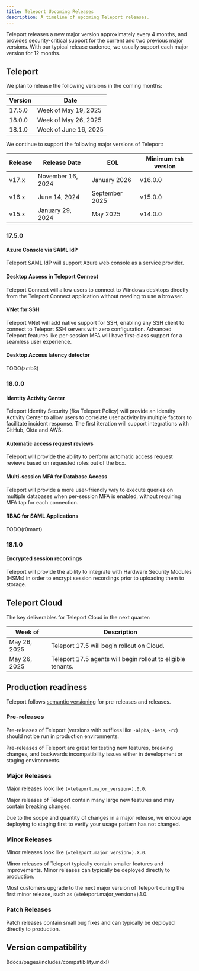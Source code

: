 ```yaml
---
title: Teleport Upcoming Releases
description: A timeline of upcoming Teleport releases.
---
```


Teleport releases a new major version approximately every 4 months, and provides
security-critical support for the current and two previous major versions. With
our typical release cadence, we usually support each major version for 12
months.

## Teleport

We plan to release the following versions in the coming months:

| Version | Date                   |
|---------|-----------------------|
| 17.5.0  | Week of May 19, 2025  |
| 18.0.0  | Week of May 26, 2025  |
| 18.1.0  | Week of June 16, 2025 |

We continue to support the following major versions of Teleport:

| Release | Release Date      | EOL            | Minimum `tsh` version |
|---------|-------------------|----------------|-----------------------|
| v17.x   | November 16, 2024 | January 2026   | v16.0.0               |
| v16.x   | June 14, 2024     | September 2025 | v15.0.0               |
| v15.x   | January 29, 2024  | May 2025       | v14.0.0               |

### 17.5.0

#### Azure Console via SAML IdP

Teleport SAML IdP will support Azure web console as a service provider.

#### Desktop Access in Teleport Connect

Teleport Connect will allow users to connect to Windows desktops directly from
the Teleport Connect application without needing to use a browser.

#### VNet for SSH

Teleport VNet will add native support for SSH, enabling any SSH client to connect
to Teleport SSH servers with zero configuration. Advanced Teleport features like
per-session MFA will have first-class support for a seamless user experience.

#### Desktop Access latency detector

TODO(zmb3)

### 18.0.0

#### Identity Activity Center

Teleport Identity Security (fka Teleport Policy) will provide an Identity Activity
Center to allow users to correlate user activity by multiple factors to facilitate
incident response. The first iteration will support integrations with GitHub, Okta
and AWS.

#### Automatic access request reviews

Teleport will provide the ability to perform automatic access request reviews based
on requested roles out of the box.

#### Multi-session MFA for Database Access

Teleport will provide a more user-friendly way to execute queries on multiple
databases when per-session MFA is enabled, without requiring MFA tap for each
connection.

#### RBAC for SAML Applications

TODO(r0mant)

### 18.1.0

#### Encrypted session recordings

Teleport will provide the ability to integrate with Hardware Security Modules
(HSMs) in order to encrypt session recordings prior to uploading them to storage.

## Teleport Cloud

The key deliverables for Teleport Cloud in the next quarter:

| Week of               | Description                                                    |
|-----------------------|----------------------------------------------------------------|
| May 26, 2025          | Teleport 17.5 will begin rollout on Cloud.                     |
| May 26, 2025          | Teleport 17.5 agents will begin rollout to eligible tenants.   |

## Production readiness

Teleport follows [semantic versioning](https://semver.org) for pre-releases and
releases.

### Pre-releases

Pre-releases of Teleport (versions with suffixes like `-alpha`, `-beta`, `-rc`)
should not be run in production environments.

Pre-releases of Teleport are great for testing new features, breaking changes,
and backwards incompatibility issues either in development or staging
environments.

### Major Releases

Major releases look like `(=teleport.major_version=).0.0`.

Major releases of Teleport contain many large new features and may contain
breaking changes.

Due to the scope and quantity of changes in a major release, we encourage
deploying to staging first to verify your usage pattern has not changed.

### Minor Releases

Minor releases look like `(=teleport.major_version=).X.0`.

Minor releases of Teleport typically contain smaller features and improvements.
Minor releases can typically be deployed directly to production.

Most customers upgrade to the next major version of Teleport during the first
minor release, such as (=teleport.major_version=).1.0.

### Patch Releases

Patch releases contain small bug fixes and can typically be deployed directly
to production.

## Version compatibility

(!docs/pages/includes/compatibility.mdx!)

